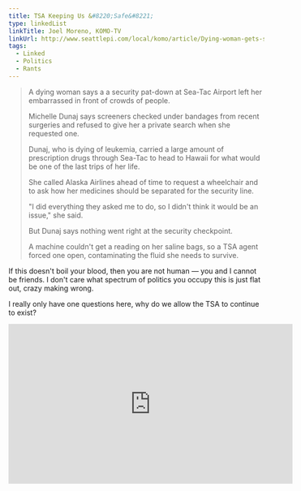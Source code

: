 ```yaml
---
title: TSA Keeping Us &#8220;Safe&#8221;
type: linkedList
linkTitle: Joel Moreno, KOMO-TV
linkUrl: http://www.seattlepi.com/local/komo/article/Dying-woman-gets-security-pat-down-at-Sea-Tac-3932417.php
tags:
  - Linked
  - Politics
  - Rants
---
```


> A dying woman says a a security pat-down at Sea-Tac Airport left her embarrassed in front of crowds of people.
>
> Michelle Dunaj says screeners checked under bandages from recent surgeries and refused to give her a private search when she requested one.
>
> Dunaj, who is dying of leukemia, carried a large amount of prescription drugs through Sea-Tac to head to Hawaii for what would be one of the last trips of her life.
>
> She called Alaska Airlines ahead of time to request a wheelchair and to ask how her medicines should be separated for the security line.
>
> "I did everything they asked me to do, so I didn't think it would be an issue," she said.
>
> But Dunaj says nothing went right at the security checkpoint.
>
> A machine couldn't get a reading on her saline bags, so a TSA agent forced one open, contaminating the fluid she needs to survive.

If this doesn't boil your blood, then you are not human — you and I cannot be friends. I don't care what spectrum of politics you occupy this is just flat out, crazy making wrong.

I really only have one questions here, why do we allow the TSA to continue to exist?

<iframe allowfullscreen="" frameborder="0" height="315" seamless="seamless" src="http://www.komonews.com/news/local/Dying-woman-humiliated-by-revealing-TSA-pat-down-173235451.html?embed" width="560"></iframe>
